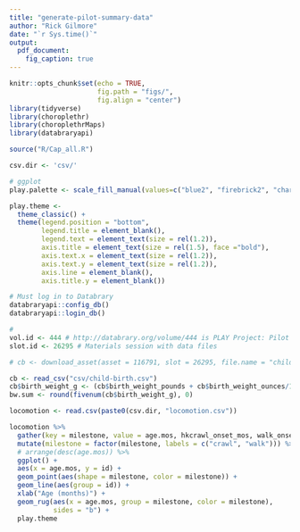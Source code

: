 ```yaml
---
title: "generate-pilot-summary-data"
author: "Rick Gilmore"
date: "`r Sys.time()`"
output: 
  pdf_document:
    fig_caption: true
---
```


```r
knitr::opts_chunk$set(echo = TRUE,
                      fig.path = "figs/",
                      fig.align = "center")
library(tidyverse)
library(choroplethr)
library(choroplethrMaps)
library(databraryapi)

source("R/Cap_all.R")

csv.dir <- 'csv/'

# ggplot
play.palette <- scale_fill_manual(values=c("blue2", "firebrick2", "chartreuse2", "darkorchid2"))

play.theme <-   
  theme_classic() +
  theme(legend.position = "bottom",
        legend.title = element_blank(),
        legend.text = element_text(size = rel(1.2)),
        axis.title = element_text(size = rel(1.5), face ="bold"),
        axis.text.x = element_text(size = rel(1.2)),
        axis.text.y = element_text(size = rel(1.2)),
        axis.line = element_blank(),
        axis.title.y = element_blank())

# Must log in to Databrary
databraryapi::config_db()
databraryapi::login_db()

#
vol.id <- 444 # http://databrary.org/volume/444 is PLAY Project: Pilot Data Collections
slot.id <- 26295 # Materials session with data files
```

```r
# cb <- download_asset(asset = 116791, slot = 26295, file.name = "child-birth.csv")

cb <- read_csv("csv/child-birth.csv")
cb$birth_weight_g <- (cb$birth_weight_pounds + cb$birth_weight_ounces/16)*435.92
bw.sum <- round(fivenum(cb$birth_weight_g), 0)
```

```r

locomotion <- read.csv(paste0(csv.dir, "locomotion.csv"))

locomotion %>%
  gather(key = milestone, value = age.mos, hkcrawl_onset_mos, walk_onset_mos) %>%
  mutate(milestone = factor(milestone, labels = c("crawl", "walk"))) %>%
  # arrange(desc(age.mos)) %>%
  ggplot() +
  aes(x = age.mos, y = id) +
  geom_point(aes(shape = milestone, color = milestone)) +
  geom_line(aes(group = id)) +
  xlab("Age (months)") +
  geom_rug(aes(x = age.mos, group = milestone, color = milestone),
           sides = "b") +
  play.theme
```

